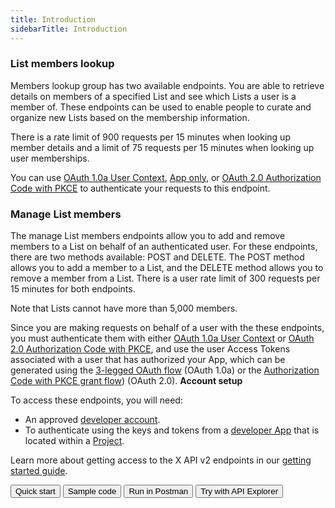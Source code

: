 ```yaml
---
title: Introduction
sidebarTitle: Introduction
---
```



### List members lookup

Members lookup group has two available endpoints. You are able to retrieve details on members of a specified List and see which Lists a user is a member of. These endpoints can be used to enable people to curate and organize new Lists based on the membership information.

There is a rate limit of 900 requests per 15 minutes when looking up member details and a limit of 75 requests per 15 minutes when looking up user memberships.

You can use [OAuth 1.0a User Context](/resources/fundamentals/authentication), [App only](https://developer.x.com/resources/fundamentals/authentication#app-only-authentication-and-oauth-2-0-bearer-token), or [OAuth 2.0 Authorization Code with PKCE](resources/fundamentals/authentication#oauth-2-0-authorization-code-flow-with-pkce-2) to authenticate your requests to this endpoint. 
 

### Manage List members

The manage List members endpoints allow you to add and remove members to a List on behalf of an authenticated user. For these endpoints, there are two methods available: POST and DELETE. The POST method allows you to add a member to a List, and the DELETE method allows you to remove a member from a List. There is a user rate limit of 300 requests per 15 minutes for both endpoints.

Note that Lists cannot have more than 5,000 members.

Since you are making requests on behalf of a user with the these endpoints, you must authenticate them with either [OAuth 1.0a User Context](/resources/fundamentals/authentication) or [OAuth 2.0 Authorization Code with PKCE](resources/fundamentals/authentication#oauth-2-0-authorization-code-flow-with-pkce-2), and use the user Access Tokens associated with a user that has authorized your App, which can be generated using the [3-legged OAuth flow](/resources/fundamentals/authentication#obtaining-access-tokens-using-3-legged-oauth-flow) (OAuth 1.0a) or the [Authorization Code with PKCE grant flow](/resources/fundamentals/authentication#how-to-connect-to-endpoints-using-oauth-2-0-authorization-code-flow-with-pkce)) (OAuth 2.0).
<Note>
**Account setup**

To access these endpoints, you will need:

* An approved [developer account](https://developer.x.com/en/portal/petition/essential/basic-info).
* To authenticate using the keys and tokens from a [developer App](/resources/fundamentals/developer-apps) that is located within a [Project](/resources/fundamentals/projects). 

Learn more about getting access to the X API v2 endpoints in our [getting started guide](/x-api/getting-started/getting-access).
</Note>
<div className="flex space-x-2">
<Button href="/x-api/lists/list-members/quickstart/overview">
  Quick start
</Button>
<Button href="https://github.com/xdevplatform/Twitter-API-v2-sample-code">
  Sample code
</Button>
<Button href="https://www.postman.com/xapidevelopers/twitter-s-public-workspace/collection/r90eid4/twitter-api-v2?ctx=documentation">
  Run in Postman
</Button>
<Button href="https://developer.x.com/apitools/api?endpoint=/2/lists/%7Bid%7D/members&method=get">
  Try with API Explorer
</Button>
</div>